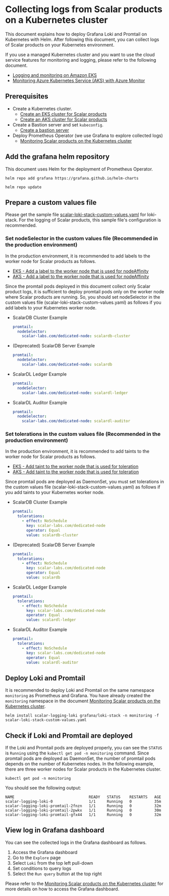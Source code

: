 # Collecting logs from Scalar products on a Kubernetes cluster

This document explains how to deploy Grafana Loki and Promtail on Kubernetes with Helm. After following this document, you can collect logs of Scalar products on your Kubernetes environment.

If you use a managed Kubernetes cluster and you want to use the cloud service features for monitoring and logging, please refer to the following document.

* [Logging and monitoring on Amazon EKS](https://docs.aws.amazon.com/prescriptive-guidance/latest/implementing-logging-monitoring-cloudwatch/amazon-eks-logging-monitoring.html)
* [Monitoring Azure Kubernetes Service (AKS) with Azure Monitor](https://learn.microsoft.com/en-us/azure/aks/monitor-aks)

## Prerequisites

* Create a Kubernetes cluster.
    * [Create an EKS cluster for Scalar products](CreateEKSClusterForScalarProducts.mdx)
    * [Create an AKS cluster for Scalar products](CreateAKSClusterForScalarProducts.mdx)
* Create a Bastion server and set `kubeconfig`.
    * [Create a bastion server](CreateBastionServer.mdx)
* Deploy Prometheus Operator (we use Grafana to explore collected logs)
    * [Monitoring Scalar products on the Kubernetes cluster](K8sMonitorGuide.mdx)

## Add the grafana helm repository

This document uses Helm for the deployment of Prometheus Operator.

```console
helm repo add grafana https://grafana.github.io/helm-charts
```
```console
helm repo update
```

## Prepare a custom values file

Please get the sample file [scalar-loki-stack-custom-values.yaml](https://github.com/scalar-labs/scalar-kubernetes/blob/master/conf/scalar-loki-stack-custom-values.yaml) for loki-stack. For the logging of Scalar products, this sample file's configuration is recommended.

### Set nodeSelector in the custom values file (Recommended in the production environment)

In the production environment, it is recommended to add labels to the worker node for Scalar products as follows.

* [EKS - Add a label to the worker node that is used for nodeAffinity](CreateEKSClusterForScalarProducts.mdx#add-a-label-to-the-worker-node-that-is-used-for-nodeaffinity)
* [AKS - Add a label to the worker node that is used for nodeAffinity](CreateAKSClusterForScalarProducts.mdx#add-a-label-to-the-worker-node-that-is-used-for-nodeaffinity)

Since the promtail pods deployed in this document collect only Scalar product logs, it is sufficient to deploy promtail pods only on the worker node where Scalar products are running. So, you should set nodeSelector in the custom values file (scalar-loki-stack-custom-values.yaml) as follows if you add labels to your Kubernetes worker node.

* ScalarDB Cluster Example
  ```yaml
  promtail:
    nodeSelector:
      scalar-labs.com/dedicated-node: scalardb-cluster
  ```
* (Deprecated) ScalarDB Server Example
  ```yaml
  promtail:
    nodeSelector:
      scalar-labs.com/dedicated-node: scalardb
  ```
* ScalarDL Ledger Example
  ```yaml
  promtail:
    nodeSelector:
      scalar-labs.com/dedicated-node: scalardl-ledger
  ```
* ScalarDL Auditor Example
  ```yaml
  promtail:
    nodeSelector:
      scalar-labs.com/dedicated-node: scalardl-auditor
  ```

### Set tolerations in the custom values file (Recommended in the production environment)

In the production environment, it is recommended to add taints to the worker node for Scalar products as follows.

* [EKS - Add taint to the worker node that is used for toleration](CreateEKSClusterForScalarProducts.mdx#add-taint-to-the-worker-node-that-is-used-for-toleration)
* [AKS - Add taint to the worker node that is used for toleration](CreateAKSClusterForScalarProducts.mdx#add-taint-to-the-worker-node-that-is-used-for-toleration)

Since promtail pods are deployed as DaemonSet, you must set tolerations in the custom values file (scalar-loki-stack-custom-values.yaml) as follows if you add taints to your Kubernetes worker node.

* ScalarDB Cluster Example
  ```yaml
  promtail:
    tolerations:
      - effect: NoSchedule
        key: scalar-labs.com/dedicated-node
        operator: Equal
        value: scalardb-cluster
  ```
* (Deprecated) ScalarDB Server Example
  ```yaml
  promtail:
    tolerations:
      - effect: NoSchedule
        key: scalar-labs.com/dedicated-node
        operator: Equal
        value: scalardb
  ```
* ScalarDL Ledger Example
  ```yaml
  promtail:
    tolerations:
      - effect: NoSchedule
        key: scalar-labs.com/dedicated-node
        operator: Equal
        value: scalardl-ledger
  ```
* ScalarDL Auditor Example
  ```yaml
  promtail:
    tolerations:
      - effect: NoSchedule
        key: scalar-labs.com/dedicated-node
        operator: Equal
        value: scalardl-auditor
  ```

## Deploy Loki and Promtail

It is recommended to deploy Loki and Promtail on the same namespace `monitoring` as Prometheus and Grafana. You have already created the `monitoring` namespace in the document [Monitoring Scalar products on the Kubernetes cluster](K8sMonitorGuide.mdx).

```console
helm install scalar-logging-loki grafana/loki-stack -n monitoring -f scalar-loki-stack-custom-values.yaml
```

## Check if Loki and Promtail are deployed

If the Loki and Promtail pods are deployed properly, you can see the `STATUS` is `Running` using the `kubectl get pod -n monitoring` command. Since promtail pods are deployed as DaemonSet, the number of promtail pods depends on the number of Kubernetes nodes. In the following example, there are three worker nodes for Scalar products in the Kubernetes cluster.

```console
kubectl get pod -n monitoring
```

You should see the following output:

```console
NAME                                 READY   STATUS    RESTARTS   AGE
scalar-logging-loki-0                1/1     Running   0          35m
scalar-logging-loki-promtail-2fnzn   1/1     Running   0          32m
scalar-logging-loki-promtail-2pwkx   1/1     Running   0          30m
scalar-logging-loki-promtail-gfx44   1/1     Running   0          32m
```

## View log in Grafana dashboard

You can see the collected logs in the Grafana dashboard as follows.

1. Access the Grafana dashboard
1. Go to the `Explore` page
1. Select `Loki` from the top left pull-down
1. Set conditions to query logs
1. Select the `Run query` button at the top right

Please refer to the [Monitoring Scalar products on the Kubernetes cluster](K8sMonitorGuide.mdx) for more details on how to access the Grafana dashboard.
